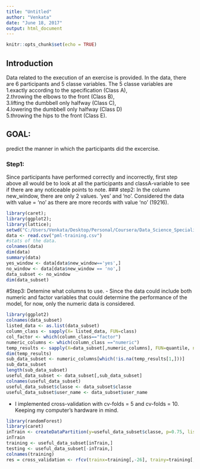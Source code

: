 ```yaml
---
title: "Untitled"
author: "Venkata"
date: "June 18, 2017"
output: html_document
---
```


```r
knitr::opts_chunk$set(echo = TRUE)
```

## Introduction
Data related to the execution of an exercise is provided.
In the data, there are 6 participants and 5 classe variables. The 5 classe variables are  
1.exactly according to the specification (Class A),   
2.throwing the elbows to the front (Class B),   
3.lifting the dumbbell only halfway (Class C),   
4.lowering the dumbbell only halfway (Class D)   
5.throwing the hips to the front (Class E).   

## GOAL: 
predict the manner in which the participants did the excercise.

### Step1:
Since participants have performed correctly and incorrectly, first step above all would be to look at
all the participants and classA-variable to see if there are any noticeable points to note.
### step2:
In the column new_window, there are only 2 values. 'yes' and 'no'. Considered the data with value = 'no' as there are more records with value 'no' (19216).
```r
library(caret);
library(ggplot2);
library(lattice);
setwd("C:/Users/Venkata/Desktop/Personal/Coursera/Data_Science_Specialization/Machine_Learning/assignment");
data <- read.csv("pml-training.csv")
#stats of the data.
colnames(data)
dim(data)
summary(data)
yes_window <- data[data$new_window=='yes',]
no_window <- data[data$new_window == 'no',]
data_subset <- no_window
dim(data_subset)
```

#Step3: 
Detemine what columns to use.
- Since the data could include both numeric and factor variables that could determine the performance of the model, for now, 
only the numeric data is considered.

```r
library(ggplot2)
colnames(data_subset)
listed_data <- as.list(data_subset)
column_class <- sapply(X= listed_data, FUN=class)
col_factor <- which(column_class=="factor")
numeric_columns <- which(column_class =="numeric")
temp_results <- sapply(X=data_subset[,numeric_columns], FUN=quantile, na.rm = TRUE)
dim(temp_results)
sub_data_subset <- numeric_columns[which(!is.na(temp_results[1,]))]
sub_data_subset
length(sub_data_subset)
useful_data_subset <- data_subset[,sub_data_subset]
colnames(useful_data_subset)
useful_data_subset$classe <- data_subset$classe
useful_data_subset$user_name <- data_subset$user_name
```
- I implemented cross-validation with cv-folds = 5 and cv-folds = 10. Keeping my computer's hardware in mind.
```r
library(randomForest)
library(caret)
inTrain <- createDataPartition(y=useful_data_subset$classe, p=0.75, list=FALSE)
inTrain
training <- useful_data_subset[inTrain,]
testing <- useful_data_subset[-inTrain,]
colnames(training)
res = cross_validation <- rfcv(trainx=training[,-26], trainy=training[,26], cv.fold=5, step=0.5, recursive=FALSE)
```